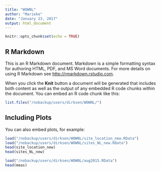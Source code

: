 ```yaml
---
title: "WOWNL"
author: "Marieke"
date: "January 23, 2017"
output: html_document
---
```


```r
knitr::opts_chunk$set(echo = TRUE)
```

## R Markdown

This is an R Markdown document. Markdown is a simple formatting syntax for authoring HTML, PDF, and MS Word documents. For more details on using R Markdown see <http://rmarkdown.rstudio.com>.

When you click the **Knit** button a document will be generated that includes both content as well as the output of any embedded R code chunks within the document. You can embed an R code chunk like this:

```r
list.files("/nobackup/users/dirksen/WOWNL/")
```

## Including Plots

You can also embed plots, for example:

```r
load("/nobackup/users/dirksen/WOWNL/site_location_new.RData")
load("/nobackup/users/dirksen/WOWNL/sites_NL_new.RData")
head(site_location_new)
head(sites_NL_new)
```

```r
load("/nobackup/users/dirksen/WOWNL/aug2015.RData")
head(meas)

```